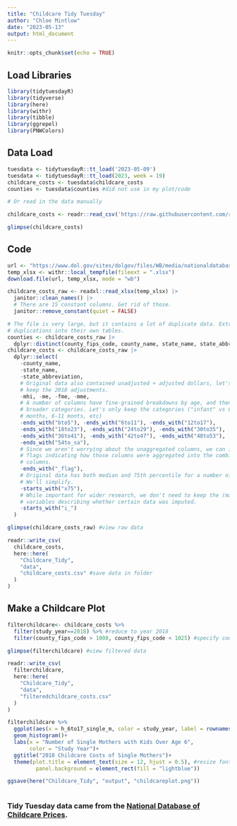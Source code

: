 ```yaml
---
title: "Childcare Tidy Tuesday"
author: "Chloe Mintlow"
date: "2023-05-13"
output: html_document
---
```


```r
knitr::opts_chunk$set(echo = TRUE)
```

## **Load Libraries**
```r
library(tidytuesdayR)
library(tidyverse)
library(here)
library(withr)
library(tibble)
library(ggrepel)
library(PNWColors)
```

## **Data Load**
```r
tuesdata <- tidytuesdayR::tt_load('2023-05-09')
tuesdata <- tidytuesdayR::tt_load(2023, week = 19)
childcare_costs <- tuesdata$childcare_costs
counties <- tuesdata$counties #did not use in my plot/code

# Or read in the data manually

childcare_costs <- readr::read_csv('https://raw.githubusercontent.com/rfordatascience/tidytuesday/master/data/2023/2023-05-09/childcare_costs.csv')

glimpse(childcare_costs)

```
## **Code**
```r
url <- "https://www.dol.gov/sites/dolgov/files/WB/media/nationaldatabaseofchildcareprices.xlsx"
temp_xlsx <- withr::local_tempfile(fileext = ".xlsx")
download.file(url, temp_xlsx, mode = "wb")

childcare_costs_raw <- readxl::read_xlsx(temp_xlsx) |>
  janitor::clean_names() |> 
  # There are 15 constant columns. Get rid of those.
  janitor::remove_constant(quiet = FALSE)

# The file is very large, but it contains a lot of duplicate data. Extract
# duplications into their own tables.
counties <- childcare_costs_raw |> 
  dplyr::distinct(county_fips_code, county_name, state_name, state_abbreviation)
childcare_costs <- childcare_costs_raw |> 
  dplyr::select(
    -county_name,
    -state_name,
    -state_abbreviation,
    # Original data also contained unadjusted + adjusted dollars, let's just
    # keep the 2018 adjustments.
    -mhi, -me, -fme, -mme,
    # A number of columns have fine-grained breakdowns by age, and then also
    # broader categories. Let's only keep the categories ("infant" vs 0-5
    # months, 6-11 monts, etc)
    -ends_with("bto5"), -ends_with("6to11"), -ends_with("12to17"), 
    -ends_with("18to23"), -ends_with("24to29"), -ends_with("30to35"),
    -ends_with("36to41"), -ends_with("42to47"), -ends_with("48to53"),
    -ends_with("54to_sa"),
    # Since we aren't worrying about the unaggregated columns, we can ignore the
    # flags indicating how those columns were aggregated into the combined
    # columns.
    -ends_with("_flag"),
    # Original data has both median and 75th percentile for a number of columns.
    # We'll simplify.
    -starts_with("x75"),
    # While important for wider research, we don't need to keep the (many)
    # variables describing whether certain data was imputed.
    -starts_with("i_")
  )

glimpse(childcare_costs_raw) #view raw data

readr::write_csv(
  childcare_costs,
  here::here(
    "Childcare_Tidy",
    "data",
    "childcare_costs.csv" #save data in folder
  )
)

```

## **Make a Childcare Plot**
```r
filterchildcare<- childcare_costs %>%
  filter(study_year==2018) %>% #reduce to year 2018
  filter(county_fips_code > 1000, county_fips_code < 1025) #specify county code

glimpse(filterchildcare) #view filtered data

readr::write_csv(
  filterchildcare,
  here::here(
    "Childcare_Tidy",
    "data",
    "filteredchildcare_costs.csv"
  )
)

filterchildcare %>% 
  ggplot(aes(x = h_6to17_single_m, color = study_year, label = rownames(filterchildcare))) + 
  geom_histogram()+
  labs(x = "Number of Single Mothers with Kids Over Age 6", 
       color = "Study Year")+
  ggtitle("2018 Childcare Costs of Single Mothers")+ 
  theme(plot.title = element_text(size = 12, hjust = 0.5), #resize font
         panel.background = element_rect(fill = "lightblue"))

ggsave(here("Childcare_Tidy", "output", "childcareplot.png"))
         
```

### Tidy Tuesday data came from the [National Database of Childcare Prices](https://www.dol.gov/agencies/wb/topics/featured-childcare).
